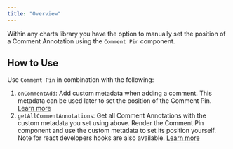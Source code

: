 ```yaml
---
title: "Overview"
---
```


Within any charts library you have the option to manually set the position of a Comment Annotation using the `Comment Pin` component.
## How to Use
Use `Comment Pin` in combination with the following:
1. `onCommentAdd`: Add custom metadata when adding a comment. This metadata can be used later to set the position of the Comment Pin. [Learn more](/async-collaboration/comments/customize-behavior#event-subscription)
2. `getAllCommentAnnotations`: Get all Comment Annotations with the custom metadata you set using above. Render the Comment Pin component and use the custom metadata to set its position yourself.
Note for react developers hooks are also available. [Learn more](/async-collaboration/comments/customize-behavior#getcommentannotations) 


